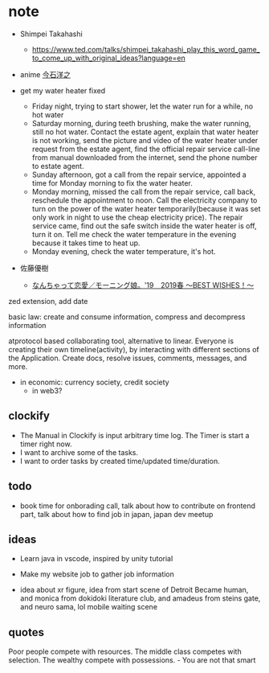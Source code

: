 # note

- Shimpei Takahashi
  - https://www.ted.com/talks/shimpei_takahashi_play_this_word_game_to_come_up_with_original_ideas?language=en

- anime [今石洋之](https://ja.wikipedia.org/wiki/%E4%BB%8A%E7%9F%B3%E6%B4%8B%E4%B9%8B)

- get my water heater fixed
  - Friday night, trying to start shower, let the water run for a while, no hot water
  - Saturday morning, during teeth brushing, make the water running, still no hot water. Contact the estate agent, explain that water heater is not working, send the picture and video of the water heater under request from the estate agent, find the official repair service call-line from manual downloaded from the internet, send the phone number to estate agent.
  - Sunday afternoon, got a call from the repair service, appointed a time for Monday morning to fix the water heater.
  - Monday morning, missed the call from the repair service, call back, reschedule the appointment to noon. Call the electricity company to turn on the power of the water heater temporarily(because it was set only work in night to use the cheap electricity price). The repair service came, find out the safe switch inside the water heater is off, turn it on. Tell me check the water temperature in the evening because it takes time to heat up.
  - Monday evening, check the water temperature, it's hot.


- 佐藤優樹
  - [ なんちゃって恋愛／モーニング娘。'19　2019春 ～BEST WISHES！～ ](https://youtu.be/OsDWJQn3IJk)



zed extension, add date

basic law: create and consume information, compress and decompress information

atprotocol based collaborating tool, alternative to linear. Everyone is creating their own timeline(activity), by interacting with different sections of the Application. Create docs, resolve issues, comments, messages, and more.

- in economic: currency society, credit society
  - in web3?

## clockify

- The Manual in Clockify is input arbitrary time log. The Timer is start a timer right now.
- I want to archive some of the tasks.
- I want to order tasks by created time/updated time/duration.

## todo

- book time for onborading call, talk about how to contribute on frontend part, talk about how to find job in japan, japan dev meetup

## ideas

- Learn java in vscode, inspired by unity tutorial

- Make my website job to gather job information

- idea about xr figure, idea from start scene of Detroit Became human, and monica from dokidoki literature club, and amadeus from steins gate, and neuro sama, lol mobile waiting scene




## quotes

Poor people compete with resources. The middle class competes with selection. The wealthy compete with possessions. - You are not that smart

##




##

